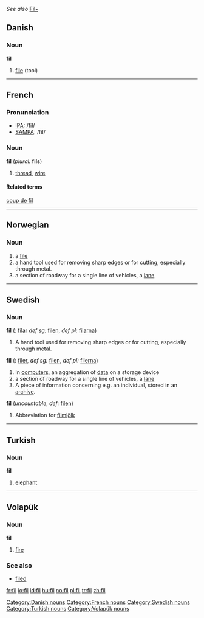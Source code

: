 ''See also'' '''[[Fil-]]'''

==Danish==
===Noun===
'''fil'''

# [[file]] (tool)

[[Category:Danish nouns]]

----

==French==

===Pronunciation===
*[[w:IPA|IPA]]: /fil/
*[[w:SAMPA|SAMPA]]: /fil/

===Noun===
'''fil''' {{m}} (''plural:'' '''fils''')
# [[thread]], [[wire]]
====Related terms====
[[coup de fil]]

----

==Norwegian==
===Noun===
{{no-noun-c|fil}}
#a [[file]]
#a hand tool used for removing sharp edges or for cutting, especially through metal.
#a section of roadway for a single line of vehicles, a [[lane]]

----

==Swedish==
===Noun===
'''fil''' ({{p}}: [[filar]] ''def sg:'' [[filen]], ''def pl:'' [[filarna]])
# A hand tool used for removing sharp edges or for cutting, especially through metal.

'''fil''' ({{p}}: [[filer]], ''def sg:'' [[filen]], ''def pl:'' [[filerna]])
# In [[computers]], an aggregation of [[data]] on a storage device
# a section of roadway for a single line of vehicles, a [[lane]]
# A piece of information concerning e.g. an individual, stored in an [[archive]].

'''fil''' (''uncountable'', ''def:'' [[filen]])
# Abbreviation for [[filmjölk]]

----

==Turkish==
===Noun===
'''fil'''
# [[elephant]]

----

==Volapük==
===Noun===
'''fil'''

# [[fire]]

===See also===
*[[filed]]

[[Category:French nouns]]
[[Category:Swedish nouns]]
[[Category:Turkish nouns]]
[[Category:Volapük nouns]]

[[fr:fil]]
[[io:fil]]
[[id:fil]]
[[hu:fil]]
[[no:fil]]
[[pl:fil]]
[[tr:fil]]
[[zh:fil]]